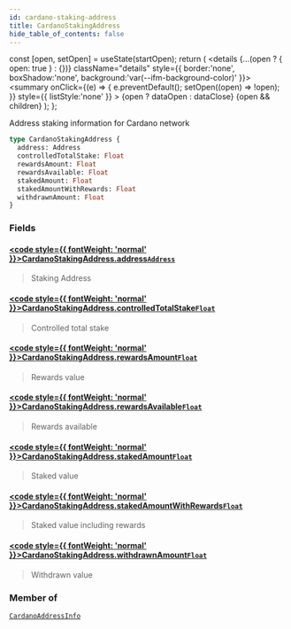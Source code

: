 ```yaml
---
id: cardano-staking-address
title: CardanoStakingAddress
hide_table_of_contents: false
---
```







  const [open, setOpen] = useState(startOpen);
  return (
    <details {...(open ? { open: true } : {})} className="details" style={{ border:'none', boxShadow:'none', background:'var(--ifm-background-color)' }}>
      <summary
        onClick={(e) => {
          e.preventDefault();
          setOpen((open) => !open);
        }}
        style={{ listStyle:'none' }}
      >
      {open ? dataOpen : dataClose}
      </summary>
      {open && children}
    </details>
  );
};








Address staking information for Cardano network


```graphql
type CardanoStakingAddress {
  address: Address
  controlledTotalStake: Float
  rewardsAmount: Float
  rewardsAvailable: Float
  stakedAmount: Float
  stakedAmountWithRewards: Float
  withdrawnAmount: Float
}
```




### Fields

#### [<code style={{ fontWeight: 'normal' }}>CardanoStakingAddress.<b>address</b></code>](#)<Bullet />[`Address`](/docs/graphql-reference/objects/address) <Badge class="badge badge--secondary" text="object"/> 
> 
> 
> Staking Address
> 

#### [<code style={{ fontWeight: 'normal' }}>CardanoStakingAddress.<b>controlledTotalStake</b></code>](#)<Bullet />[`Float`](/docs/graphql-reference/scalars/float) <Badge class="badge badge--secondary" text="scalar"/> 
> 
> 
> Controlled total stake
> 

#### [<code style={{ fontWeight: 'normal' }}>CardanoStakingAddress.<b>rewardsAmount</b></code>](#)<Bullet />[`Float`](/docs/graphql-reference/scalars/float) <Badge class="badge badge--secondary" text="scalar"/> 
> 
> 
> Rewards value
> 

#### [<code style={{ fontWeight: 'normal' }}>CardanoStakingAddress.<b>rewardsAvailable</b></code>](#)<Bullet />[`Float`](/docs/graphql-reference/scalars/float) <Badge class="badge badge--secondary" text="scalar"/> 
> 
> 
> Rewards available
> 

#### [<code style={{ fontWeight: 'normal' }}>CardanoStakingAddress.<b>stakedAmount</b></code>](#)<Bullet />[`Float`](/docs/graphql-reference/scalars/float) <Badge class="badge badge--secondary" text="scalar"/> 
> 
> 
> Staked value
> 

#### [<code style={{ fontWeight: 'normal' }}>CardanoStakingAddress.<b>stakedAmountWithRewards</b></code>](#)<Bullet />[`Float`](/docs/graphql-reference/scalars/float) <Badge class="badge badge--secondary" text="scalar"/> 
> 
> 
> Staked value including rewards
> 

#### [<code style={{ fontWeight: 'normal' }}>CardanoStakingAddress.<b>withdrawnAmount</b></code>](#)<Bullet />[`Float`](/docs/graphql-reference/scalars/float) <Badge class="badge badge--secondary" text="scalar"/> 
> 
> 
> Withdrawn value
> 



### Member of

[`CardanoAddressInfo`](/docs/graphql-reference/objects/cardano-address-info)  <Badge class="secondary" text="object"/>

